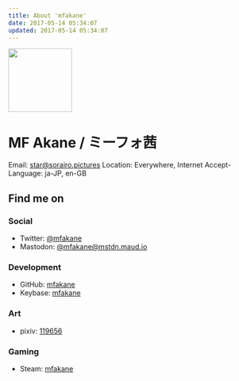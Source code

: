 ```yaml
---
title: About 'mfakane'
date: 2017-05-14 05:34:07
updated: 2017-05-14 05:34:07
---
```



<img class="portrait" src={Portrait.src} width="128" height="128" />

# MF Akane / ミーフォ茜

<FaInline type="fas" icon="envelope" /> Email: star@sorairo.pictures
<FaInline type="fas" icon="map-marker-alt" /> Location: Everywhere, Internet
<FaInline type="fas" icon="globe" /> Accept-Language: ja-JP, en-GB

## Find me on

### Social

- <FaInline type="fab" icon="twitter" /> Twitter: [@mfakane](https://twitter.com/mfakane)
- <FaInline type="fab" icon="mastodon" /> Mastodon: [@mfakane@mstdn.maud.io](https://mstdn.maud.io/@mfakane)

### Development

- <FaInline type="fab" icon="github" /> GitHub: [mfakane](https://github.com/mfakane)
- <FaInline type="fab" icon="keybase" /> Keybase: [mfakane](https://keybase.io/mfakane)

### Art

- <FaInline type="fas" icon="image" /> pixiv: [119656](https://www.pixiv.net/users/119656)

### Gaming

- <FaInline type="fab" icon="steam" /> Steam: [mfakane](http://steamcommunity.com/id/mfakane/)
